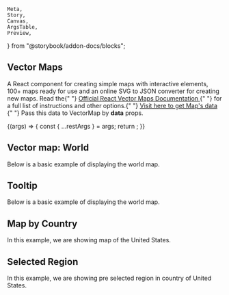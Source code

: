     Meta,
    Story,
    Canvas,
    ArgsTable,
    Preview,
} from "@storybook/addon-docs/blocks";

<Meta title="Maps/Vector Maps" component={VectorMap} />

## Vector Maps

<p class="sbdocs-desc">
    A React component for creating simple maps with interactive elements, 100+
    maps ready for use and an online SVG to JSON converter for creating new
    maps. Read the{" "}
    <a
        href="https://react-vector-maps.netlify.app/"
        target="_blank"
        rel="noopener noreferrer"
    >
        Official React Vector Maps Documentation
    </a>{" "}
    for a full list of instructions and other options.{" "}
    <a
        href="https://react-vector-maps.netlify.app/maps"
        target="_blank"
        rel="noopener noreferrer"
    >
        Visit here to get Map's data
    </a>{" "}
    Pass this data to VectorMap by <b>data</b> props.
</p>

<Canvas>
    <Story
        name="Map Controls"
        argTypes={{
            backgroundColor: {
                control: {
                    type: `color`,
                },
            },
            borderColor: {
                control: {
                    type: `color`,
                },
            },
            color: {
                control: {
                    type: `color`,
                },
            },
            checkedLayers: {
                control: false,
            },
            selectedColor: {
                control: {
                    type: `color`,
                },
            },
            tooltip: {
                table: { disable: true },
            },
            className: {
                control: {
                    type: `text`,
                },
            },
            data: {
                control: false,
            },
        }}
    >
        {(args) => {
            const { ...restArgs } = args;
            return <VectorMap data={worldLowRes} {...restArgs} />;
        }}
    </Story>
</Canvas>

<ArgsTable className="vector-map" of={VectorMap} story="Map Controls" />

## Vector map: World

Below is a basic example of displaying the world map.

<Preview withToolbar>
    <Story name="Basic Map">
        <VectorMap data={worldLowRes} />
    </Story>
</Preview>

## Tooltip

Below is a basic example of displaying the world map.

<Preview withToolbar>
    <Story name="Tooltip">
        <VectorMap data={worldLowRes} tooltip={true} />
    </Story>
</Preview>

## Map by Country

In this example, we are showing map of the United States.

<Preview withToolbar>
    <Story name="Map by Country">
        <VectorMap data={usa} />
    </Story>
</Preview>

## Selected Region

In this example, we are showing pre selected region in country of United States.

<Preview withToolbar>
    <Story name="Selected Region">
        <VectorMap
            data={usa}
            selectedColor="#0168fa"
            checkedLayers={[
                "us-nm",
                "us-nv",
                "us-ca",
                "us-ut",
                "us-az",
                "us-tx",
                "us-co",
                "us-ks",
                "us-ok",
                "us-mo",
                "us-ar",
                "us-la",
                "us-ms",
                "us-al",
                "us-ga",
                "us-fl",
            ]}
        />
    </Story>
</Preview>
